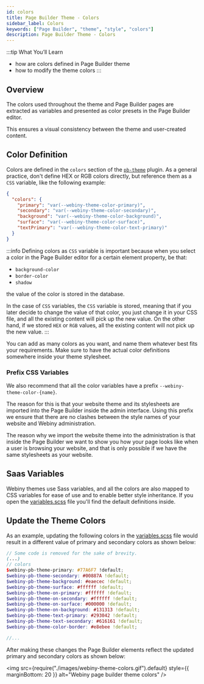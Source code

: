 ```yaml
---
id: colors
title: Page Builder Theme - Colors
sidebar_label: Colors
keywords: ["Page Builder", "theme", "style", "colors"]
description: Page Builder Theme - Colors
---
```


<!-- Always include this section on top of the page. -->

:::tip What You’ll Learn

- how are colors defined in Page Builder theme
- how to modify the theme colors
:::

## Overview

The colors used throughout the theme and Page Builder pages are extracted as variables and presented as color presets in the Page Builder editor.

This ensures a visual consistency between the theme and user-created content.

## Color Definition

Colors are defined in the `colors` section of the [`pb-theme`](/docs/references/page-builder/plugins#pb-theme) plugin.
As a general practice, don't define HEX or RGB colors directly, but reference them as a `CSS` variable, like the following example:

```json title="apps/theme/pageBuilder/index.ts"
{
  "colors": {
    "primary": "var(--webiny-theme-color-primary)",
    "secondary": "var(--webiny-theme-color-secondary)",
    "background": "var(--webiny-theme-color-background)",
    "surface": "var(--webiny-theme-color-surface)",
    "textPrimary": "var(--webiny-theme-color-text-primary)"
  }
}
```

:::info
Defining colors as `CSS` variable is important because when you select a color in the Page Builder editor for a certain element property, be that:

- `background-color`
- `border-color`
- `shadow`

the value of the color is stored in the database.

In the case of `CSS` variables, the `CSS` variable is stored, meaning that if you later decide to change the value of that color, you just change it in your CSS file, and all the existing content will pick up the new value.
On the other hand, if we stored `HEX` or `RGB` values, all the existing content will not pick up the new value.
:::

You can add as many colors as you want, and name them whatever best fits your requirements. Make sure to have the actual color definitions somewhere inside your theme stylesheet.

### Prefix CSS Variables
We also recommend that all the color variables have a prefix `--webiny-theme-color-{name}`.

The reason for this is that your website theme and its stylesheets are imported into the Page Builder inside the admin interface. Using this prefix we ensure that there are no clashes between the style names of your website and Webiny administration.


The reason why we import the website theme into the administration is that inside the Page Builder we want to show you how your page looks like when a user is browsing your website, and that is only possible if we have the same stylesheets as your website.

## Saas Variables

Webiny themes use Sass variables, and all the colors are also mapped to CSS variables for ease of use and to enable better
style inheritance. <!-- Add the link to style inheritance article -->
If you open the [variables.scss](https://github.com/webiny/webiny-js/blob/next/apps/theme/pageBuilder/styles/variables.scss) file you'll find the default definitions inside.


## Update the Theme Colors

As an example, updating the following colors in the [variables.scss](https://github.com/webiny/webiny-js/blob/next/apps/theme/pageBuilder/styles/variables.scss)
file would result in a different value of primary and secondary colors as shown below:

```scss {5-6} title="apps/theme/pageBuilder/styles/variables.scss"
// Some code is removed for the sake of brevity.
(...)
// colors
$webiny-pb-theme-primary: #77A6F7 !default;
$webiny-pb-theme-secondary: #00887A !default;
$webiny-pb-theme-background: #eaecec !default;
$webiny-pb-theme-surface: #ffffff !default;
$webiny-pb-theme-on-primary: #ffffff !default;
$webiny-pb-theme-on-secondary: #ffffff !default;
$webiny-pb-theme-on-surface: #000000 !default;
$webiny-pb-theme-on-background: #131313 !default;
$webiny-pb-theme-text-primary: #293042 !default;
$webiny-pb-theme-text-secondary: #616161 !default;
$webiny-pb-theme-color-border: #e8ebee !default;

//...
```
After making these changes the Page Builder elements reflect the updated primary and secondary colors as shown below:
<!-- vale off -->

<img
  src={require("./images/webiny-theme-colors.gif").default}
  style={{ marginBottom: 20 }}
  alt="Webiny page builder theme colors"
/>

<!-- vale on -->
